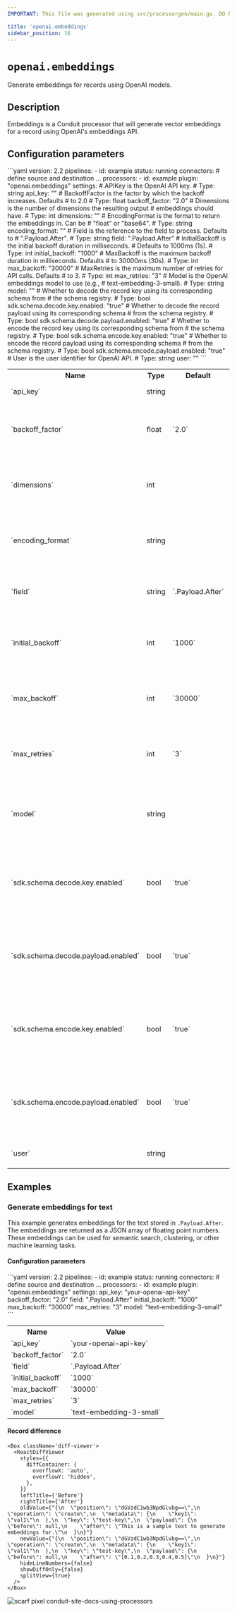 ```yaml
---
IMPORTANT: This file was generated using src/processorgen/main.go. DO NOT EDIT.

title: 'openai.embeddings'
sidebar_position: 16
---
```



# `openai.embeddings`

Generate embeddings for records using OpenAI models.

## Description

Embeddings is a Conduit processor that will generate vector embeddings for a record using OpenAI's embeddings API.

## Configuration parameters

<Tabs groupId="config-params">
    <TabItem value="yaml" label="YAML">
        ```yaml version: 2.2 pipelines: - id: example status: running
        connectors: # define source and destination ... processors: - id:
        example plugin: "openai.embeddings" settings: # APIKey is the OpenAI API
        key. # Type: string api_key: "" # BackoffFactor is the factor by which
        the backoff increases. Defaults # to 2.0 # Type: float backoff_factor:
        "2.0" # Dimensions is the number of dimensions the resulting output #
        embeddings should have. # Type: int dimensions: "" # EncodingFormat is
        the format to return the embeddings in. Can be # "float" or "base64". #
        Type: string encoding_format: "" # Field is the reference to the field
        to process. Defaults to # ".Payload.After". # Type: string field:
        ".Payload.After" # InitialBackoff is the initial backoff duration in
        milliseconds. # Defaults to 1000ms (1s). # Type: int initial_backoff:
        "1000" # MaxBackoff is the maximum backoff duration in milliseconds.
        Defaults # to 30000ms (30s). # Type: int max_backoff: "30000" #
        MaxRetries is the maximum number of retries for API calls. Defaults # to
        3. # Type: int max_retries: "3" # Model is the OpenAI embeddings model
        to use (e.g., # text-embedding-3-small). # Type: string model: "" #
        Whether to decode the record key using its corresponding schema from #
        the schema registry. # Type: bool sdk.schema.decode.key.enabled: "true"
        # Whether to decode the record payload using its corresponding schema #
        from the schema registry. # Type: bool
        sdk.schema.decode.payload.enabled: "true" # Whether to encode the record
        key using its corresponding schema from # the schema registry. # Type:
        bool sdk.schema.encode.key.enabled: "true" # Whether to encode the
        record payload using its corresponding schema # from the schema
        registry. # Type: bool sdk.schema.encode.payload.enabled: "true" # User
        is the user identifier for OpenAI API. # Type: string user: "" ```
    </TabItem>
    <TabItem value="table" label="Table">
        <table class="no-margin-table">
            <tr>
                <th>Name</th>
                <th>Type</th>
                <th>Default</th>
                <th>Description</th>
            </tr>
            <tr>
                <td>`api_key`</td>
                <td>string</td>
                <td>
                    <Chip label="null" />
                </td>
                <td>APIKey is the OpenAI API key.</td>
            </tr>
            <tr>
                <td>`backoff_factor`</td>
                <td>float</td>
                <td>`2.0`</td>
                <td>
                    BackoffFactor is the factor by which the backoff increases.
                    Defaults to 2.0
                </td>
            </tr>
            <tr>
                <td>`dimensions`</td>
                <td>int</td>
                <td>
                    <Chip label="null" />
                </td>
                <td>
                    Dimensions is the number of dimensions the resulting output
                    embeddings should have.
                </td>
            </tr>
            <tr>
                <td>`encoding_format`</td>
                <td>string</td>
                <td>
                    <Chip label="null" />
                </td>
                <td>
                    EncodingFormat is the format to return the embeddings in.
                    Can be "float" or "base64".
                </td>
            </tr>
            <tr>
                <td>`field`</td>
                <td>string</td>
                <td>`.Payload.After`</td>
                <td>
                    Field is the reference to the field to process. Defaults to
                    ".Payload.After".
                </td>
            </tr>
            <tr>
                <td>`initial_backoff`</td>
                <td>int</td>
                <td>`1000`</td>
                <td>
                    InitialBackoff is the initial backoff duration in
                    milliseconds. Defaults to 1000ms (1s).
                </td>
            </tr>
            <tr>
                <td>`max_backoff`</td>
                <td>int</td>
                <td>`30000`</td>
                <td>
                    MaxBackoff is the maximum backoff duration in milliseconds.
                    Defaults to 30000ms (30s).
                </td>
            </tr>
            <tr>
                <td>`max_retries`</td>
                <td>int</td>
                <td>`3`</td>
                <td>
                    MaxRetries is the maximum number of retries for API calls.
                    Defaults to 3.
                </td>
            </tr>
            <tr>
                <td>`model`</td>
                <td>string</td>
                <td>
                    <Chip label="null" />
                </td>
                <td>
                    Model is the OpenAI embeddings model to use (e.g.,
                    text-embedding-3-small).
                </td>
            </tr>
            <tr>
                <td>`sdk.schema.decode.key.enabled`</td>
                <td>bool</td>
                <td>`true`</td>
                <td>
                    Whether to decode the record key using its corresponding
                    schema from the schema registry.
                </td>
            </tr>
            <tr>
                <td>`sdk.schema.decode.payload.enabled`</td>
                <td>bool</td>
                <td>`true`</td>
                <td>
                    Whether to decode the record payload using its corresponding
                    schema from the schema registry.
                </td>
            </tr>
            <tr>
                <td>`sdk.schema.encode.key.enabled`</td>
                <td>bool</td>
                <td>`true`</td>
                <td>
                    Whether to encode the record key using its corresponding
                    schema from the schema registry.
                </td>
            </tr>
            <tr>
                <td>`sdk.schema.encode.payload.enabled`</td>
                <td>bool</td>
                <td>`true`</td>
                <td>
                    Whether to encode the record payload using its corresponding
                    schema from the schema registry.
                </td>
            </tr>
            <tr>
                <td>`user`</td>
                <td>string</td>
                <td>
                    <Chip label="null" />
                </td>
                <td>User is the user identifier for OpenAI API.</td>
            </tr>
        </table>
    </TabItem>
</Tabs>

## Examples

### Generate embeddings for text

This example generates embeddings for the text stored in
`.Payload.After`. The embeddings are returned as a JSON array of floating point numbers.
These embeddings can be used for semantic search, clustering, or other machine learning tasks.

#### Configuration parameters

<Tabs groupId="config-params">
    <TabItem value="yaml" label="YAML">
        ```yaml version: 2.2 pipelines: - id: example status: running
        connectors: # define source and destination ... processors: - id:
        example plugin: "openai.embeddings" settings: api_key:
        "your-openai-api-key" backoff_factor: "2.0" field: ".Payload.After"
        initial_backoff: "1000" max_backoff: "30000" max_retries: "3" model:
        "text-embedding-3-small" ```
    </TabItem>
    <TabItem value="table" label="Table">
        <table class="no-margin-table">
            <tr>
                <th>Name</th>
                <th>Value</th>
            </tr>
            <tr>
                <td>`api_key`</td>
                <td>`your-openai-api-key`</td>
            </tr>
            <tr>
                <td>`backoff_factor`</td>
                <td>`2.0`</td>
            </tr>
            <tr>
                <td>`field`</td>
                <td>`.Payload.After`</td>
            </tr>
            <tr>
                <td>`initial_backoff`</td>
                <td>`1000`</td>
            </tr>
            <tr>
                <td>`max_backoff`</td>
                <td>`30000`</td>
            </tr>
            <tr>
                <td>`max_retries`</td>
                <td>`3`</td>
            </tr>
            <tr>
                <td>`model`</td>
                <td>`text-embedding-3-small`</td>
            </tr>
        </table>
    </TabItem>
</Tabs>

#### Record difference

```mdx-code-block
<Box className='diff-viewer'>
  <ReactDiffViewer
    styles={{
      diffContainer: {
        overflowX: 'auto',
        overflowY: 'hidden',
      },
    }}
    leftTitle={'Before'}
    rightTitle={'After'}
    oldValue={"{\n  \"position\": \"dGVzdC1wb3NpdGlvbg==\",\n  \"operation\": \"create\",\n  \"metadata\": {\n    \"key1\": \"val1\"\n  },\n  \"key\": \"test-key\",\n  \"payload\": {\n    \"before\": null,\n    \"after\": \"This is a sample text to generate embeddings for.\"\n  }\n}"}
    newValue={"{\n  \"position\": \"dGVzdC1wb3NpdGlvbg==\",\n  \"operation\": \"create\",\n  \"metadata\": {\n    \"key1\": \"val1\"\n  },\n  \"key\": \"test-key\",\n  \"payload\": {\n    \"before\": null,\n    \"after\": \"[0.1,0.2,0.3,0.4,0.5]\"\n  }\n}"}
    hideLineNumbers={false}
    showDiffOnly={false}
    splitView={true}
  />
</Box>
```

![scarf pixel conduit-site-docs-using-processors](https://static.scarf.sh/a.png?x-pxid=02ff4382-6501-4410-b523-fa8e7f879b00)
